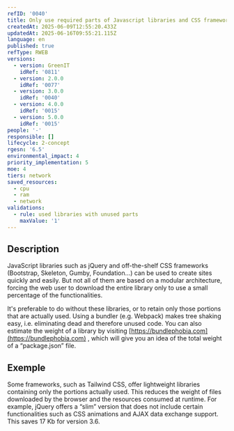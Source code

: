 ```yaml
---
refID: '0040'
title: Only use required parts of Javascript libraries and CSS frameworks
createdAt: 2025-06-09T12:55:20.433Z
updatedAt: 2025-06-16T09:55:21.115Z
language: en
published: true
refType: RWEB
versions:
  - version: GreenIT
    idRef: '0811'
  - version: 2.0.0
    idRef: '0077'
  - version: 3.0.0
    idRef: '0040'
  - version: 4.0.0
    idRef: '0015'
  - version: 5.0.0
    idRef: '0015'
people: '-'
responsible: []
lifecycle: 2-concept
rgesn: '6.5'
environmental_impact: 4
priority_implementation: 5
moe: 4
tiers: network
saved_resources:
  - cpu
  - ram
  - network
validations:
  - rule: used libraries with unused parts
    maxValue: '1'
---
```


## Description

JavaScript libraries such as jQuery and off-the-shelf CSS frameworks (Bootstrap, Skeleton, Gumby, Foundation...) can be used to create sites quickly and easily. But not all of them are based on a modular architecture, forcing the web user to download the entire library only to use a small percentage of the functionalities.

It's preferable to do without these libraries, or to retain only those portions that are actually used. Using a bundler (e.g. Webpack) makes tree shaking easy, i.e. eliminating dead and therefore unused code. You can also estimate the weight of a library by visiting [https://bundlephobia.com](https://bundlephobia.com) , which will give you an idea of the total weight of a “package.json” file.

## Exemple

Some frameworks, such as Tailwind CSS, offer lightweight libraries containing only the portions actually used. This reduces the weight of files downloaded by the browser and the resources consumed at runtime. For example, jQuery offers a “slim” version that does not include certain functionalities such as CSS animations and AJAX data exchange support. This saves 17 Kb for version 3.6.
